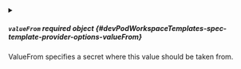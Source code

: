 

<PartialValue />



<details className="config-field" data-expandable="true">
<summary>

##### `valueFrom` <span className="config-field-required" data-required="false">required</span> <span className="config-field-type">object</span> <span className="config-field-default"></span> <span className="config-field-enum"></span> {#devPodWorkspaceTemplates-spec-template-provider-options-valueFrom}

ValueFrom specifies a secret where this value should be taken from.

</summary>

<PartialValueFromreference />


</details>
